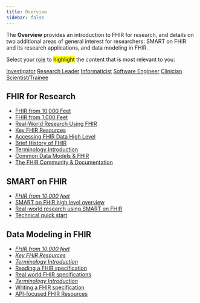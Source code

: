 ```yaml
---
title: Overview
sidebar: false
---
```


The **Overview** provides an introduction to FHIR for research, and details on two additional areas of general interest for researchers: SMART on FHIR and its research applications, and data modeling in FHIR.

Select your [role](/roles.html) to <mark>highlight</mark> the content that is most relevant to you:

<a href="#" class="btn-role" data-role="investigator">Investigator</a>
<a href="#" class="btn-role" data-role="research-leader">Research Leader</a>
<a href="#" class="btn-role" data-role="informaticist">Informaticist</a>
<a href="#" class="btn-role" data-role="software-engineer">Software Engineer</a>
<a href="#" class="btn-role" data-role="clinician-scientist">Clinician Scientist/Trainee</a>

## FHIR for Research

-   [FHIR from 10,000 Feet](/modules/fhir-from-10000-ft.qmd)
-   [FHIR from 1,000 Feet](/modules/fhir-from-1000-ft.qmd)
-   [Real-World Research Using FHIR](/modules/fhir-research.qmd)
-   [Key FHIR Resources](/modules/key-fhir-resources.qmd)
-   [Accessing FHIR Data High Level](#)
-   [Brief History of FHIR](#)
-   [Terminology Introduction](/modules/terminology.qmd)
-   [Common Data Models & FHIR](#)
-   [The FHIR Community & Documentation](/modules/fhir-community.qmd)

## SMART on FHIR

-   [*FHIR from 10,000 feet*](/modules/fhir-from-10000-ft.qmd)
-   [SMART on FHIR high level overview](#)
-   [Real-world research using SMART on FHIR](#)
-   [Technical quick start](#)

## Data Modeling in FHIR

-   [*FHIR from 10,000 feet*](/modules/fhir-from-10000-ft.qmd)
-   [*Key FHIR Resources*](/modules/key-fhir-resources.qmd)
-   [*Terminology Introduction*](/modules/key-fhir-resources.qmd)
-   [Reading a FHIR specification](/modules/data-modeling-reading-igs.qmd)
-   [Real world FHIR specifications](/modules/data-modeling-real-world-igs.qmd)
-   [*Terminology Introduction*](/modules/terminology.qmd)
-   [Writing a FHIR specification](#)
-   [API-focused FHIR Resources](#)

<script type="module">

const all_modules = document.querySelectorAll("section>ul>li");

/* select_modules(string)
 *   highlights modules corresponding to role via role_module_map
 *   param: string - role name in lower kebab case
 */
function select_modules(string) {
    // remove all highlights
    all_modules.forEach((li_node) => {
        var mark_node = li_node.firstChild;
        var a_node = mark_node.firstChild;

        if( mark_node.nodeName == "MARK" ) {
            li_node.removeChild(mark_node);
            li_node.appendChild(a_node);
        }
    });

    // add highlights based on role_module_map
    role_module_map.forEach((mapping) => {
        if( mapping.role == string ) {
            mapping.modules.forEach((interest_module) => {
                document.querySelectorAll(`[href*="${interest_module}"]`).forEach((interest_a_node) => {

                    //console.log("selecting module ", interest_a_node);

                    var interest_li_node = interest_a_node.parentNode;
                    var mark_node = document.createElement("mark");
                    interest_li_node.appendChild(mark_node);
                    mark_node.appendChild(interest_a_node);

                    //console.log("appended ", interest_a_node, " to ", mark_node);
                });
            });
            return;
        }
    })
}


/* Possible Roles:
 *   investigator
 *   research-leader
 *   informaticist
 *   software-engineer
 *   clinician-scientist
 */

/* select_role(role)
 *   clears any previous selected roles
 *   highlights the selected role
 *   sets the corresponding cookie
 */
function select_role(role) {
    store.setItem("role", role);

    document.querySelectorAll("[data-role]").forEach((a_node) => {
        a_node.classList.remove("btn", "btn-sm", "btn-secondary", "fw-bold", "rounded");
        a_node.classList.add("btn-role");
    });

    var selected_a_node = document.querySelector(`[data-role="${role}"]`);
    selected_a_node.classList.add("btn", "btn-sm", "btn-secondary", "fw-bold", "rounded");
    selected_a_node.classList.remove("btn-role");
}


// trigger role selection on clicking <a data-role=...>
document.querySelectorAll("a[data-role]").forEach((role_link) => {
    role_link.addEventListener("click", (e) => {
        var role = e.target.dataset.role;
        select_role(role);
        select_modules(role);
    });
});

// execute select_role and select_modules once to make sure the page is aligned with cookie
// or set cookie if it is unset
if( store.getItem("role") ) {
    select_role(store.getItem("role"));
    select_modules(store.getItem("role"));
}
else {
    const DEFAULT_ROLE = "research-leader";

    select_role(DEFAULT_ROLE);
    select_modules(DEFAULT_ROLE);
}

</script>
